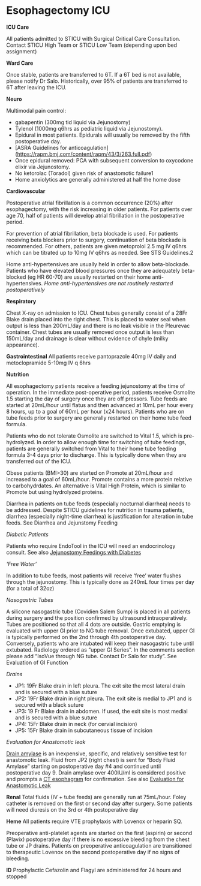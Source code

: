 # Esophagectomy ICU

**ICU Care**

All patients admitted to STICU with Surgical Critical Care Consultation. Contact STICU High Team or STICU Low Team (depending upon bed assignment)

**Ward Care**

Once stable, patients are transferred to 6T. If a 6T bed is not available, please notify Dr Salo. Historically, over 95% of patients are transferred to 6T after leaving the ICU.

**Neuro**

Multimodal pain control:

-   gabapentin (300mg tid liquid via Jejunostomy)
-   Tylenol (1000mg q6hrs as pediatric liquid via Jejunostomy).
-   Epidural in most patients. Epidurals will usually be removed by the fifth postoperative day.
-   [ASRA Guidelines for anticoagulation] (<https://rapm.bmj.com/content/rapm/43/3/263.full.pdf>)
-   Once epidural removed: PCA with subsequent conversion to oxycodone elixir via Jejunostomy.
-   No ketorolac (Toradol) given risk of anastomotic failure​1​
-   Home anxiolytics are generally administered at half the home dose

**Cardiovascular**

Postoperative atrial fibrillation is a common occurrence (20%) after esophagectomy, with the risk increasing in older patients. For patients over age 70, half of patients will develop atrial fibrillation in the postoperative period.

For prevention of atrial fibrillation, beta blockade is used. For patients receiving beta blockers prior to surgery, continuation of beta blockade is recommended. For others, patients are given metoprolol 2.5 mg IV q6hrs which can be titrated up to 10mg IV q6hrs as needed. See STS Guidelines.​2​

Home anti-hypertensives are usually held in order to allow beta-blockade. Patients who have elevated blood pressures once they are adequately beta-blocked (eg HR 60-70) are usually restarted on their home anti-hypertensives. *Home anti-hypertensives are not routinely restarted postoperatively*

**Respiratory**

Chest X-ray on admission to ICU. Chest tubes generally consist of a 28Fr Blake drain placed into the right chest. This is placed to water seal when output is less than 200mL/day and there is no leak visible in the Pleurevac container. Chest tubes are usually removed once output is less than 150mL/day and drainage is clear without evidence of chyle (milky appearance).

**Gastrointestinal** All patients receive pantoprazole 40mg IV daily and metoclopramide 5-10mg IV q 6hrs

**Nutrition**

All esophagectomy patients receive a feeding jejunostomy at the time of operation. In the immediate post-operative period, patients receive Osmolite 1.5 starting the day of surgery once they are off pressors. Tube feeds are started at 20mL/hour until flatus and then advanced at 10mL per hour every 8 hours, up to a goal of 60mL per hour (x24 hours). Patients who are on tube feeds prior to surgery are generally restarted on their home tube feed formula.

Patients who do not tolerate Osmolite are switched to Vital 1.5, which is pre-hydrolyzed. In order to allow enough time for switching of tube feedings, patients are generally switched from Vital to their home tube feeding formula 3-4 days prior to discharge. This is typically done when they are transferred out of the ICU.

Obese patients (BMI\>30) are started on Promote at 20mL/hour and increased to a goal of 60mL/hour. Promote contains a more protein relative to carbohydrdates. An alternative is Vital High Protein, which is similar to Promote but using hydrolyzed proteins.

Diarrhea in patients on tube feeds (especially nocturnal diarrhea) needs to be addressed. Despite STICU guidelines for nutrition in trauma patients, diarrhea (especially night-time diarrhea) is justification for alteration in tube feeds. See Diarrhea and Jejunstomy Feeding

*Diabetic Patients*

Patients who require EndoTool in the ICU will need an endocrinology consult. See also [Jejunostomy Feedings with Diabetes](#jejunostomy_diabetes)

*‘Free Water’*

In addition to tube feeds, most patients will receive ‘free’ water flushes through the jejunostomy. This is typically done as 240mL four times per day (for a total of 32oz)

*Nasogastric Tubes*

A silicone nasogastric tube (Covidien Salem Sump) is placed in all patients during surgery and the position confirmed by ultrasound intraoperatively. Tubes are positioned so that all 4 dots are outside. Gastric emptying is evaluated with upper GI prior to NG tube removal. Once extubated, upper GI is typically performed on the 2nd through 4th postoperative day. Conversely, patients who are intubated will keep their nasogastric tube until extubated. Radiology ordered as "upper GI Series". In the comments section please add "IsoVue through NG tube. Contact Dr Salo for study". See Evaluation of GI Function

*Drains*

-   JP1: 19Fr Blake drain in left pleura. The exit site the most lateral drain and is secured with a blue suture
-   JP2: 19Fr Blake drain in right pleura. The exit site is medial to JP1 and is secured with a black suture
-   JP3: 19 Fr Blake drain in abdomen. If used, the exit site is most medial and is secured with a blue suture
-   JP4: 15Fr Blake drain in neck (for cervial incision)
-   JP5: 15Fr Blake drain in subcutaneous tissue of incision

*Evaluation for Anastomotic leak*

[Drain amylase](#drain_amylase) is an inexpensive, specific, and relatively sensitive test for anastomotic leak. Fluid from JP2 (right chest) is sent for “Body Fluid Amylase” starting on postoperative day #4 and continued until postoperative day 9. Drain amylase over 400IU/ml is considered positive and prompts a [CT esophagram](#ct_esophagram) for confirmation. See also [Evaluation for Anastomotic Leak](#leak_evaluation)

**Renal** Total fluids (IV + tube feeds) are generally run at 75mL/hour. Foley catheter is removed on the first or second day after surgery. Some patients will need diuresis on the 3rd or 4th postoperative day

**Heme** All patients require VTE prophylaxis with Lovenox or heparin SQ.

Preoperative anti-platelet agents are started on the first (aspirin) or second (Plavix) postoperative day if there is no excessive bleeding from the chest tube or JP drains. Patients on preoperative anticoagulation are transitioned to therapeutic Lovenox on the second postoperative day if no signs of bleeding.

**ID** Prophylactic Cefazolin and Flagyl are administered for 24 hours and stopped
